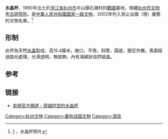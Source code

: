 {{禁止出国(境)展览文物 |
图片 = Crystal Cup(Warring States Period) in Hangzhou Museum.JPG|
名称 = 水晶杯 |
时代 = [[戰國|戰國]] |
出土 = [[浙江省|浙江省]][[杭州市|杭州市]]（1990年）|
现藏 = [[杭州市文物考古研究所|杭州市文物考古研究所]] |
登录 = 2002年 |
}}

'''水晶杯'''，1990年出土於[[浙江省|浙江省]][[杭州市|杭州市]]半山鎮石塘村的[[戰國|戰國]]墓地，現藏[[杭州市文物考古研究所|杭州市文物考古研究所]]。是[[中華人民共和國|中華人民共和國]][[國家一級文物|國家一級文物]]，2002年列入禁止出國（境）展覽的文物名單。<ref name="水晶杯">[http://www.wenbao.net/html/whyichan/64th/16shuijingbei.htm] {{Wayback|url=http://www.wenbao.net/html/whyichan/64th/16shuijingbei.htm |date=20120707052600 }}，水晶杯照片</ref>


==形制==
此杯為天然[[水晶|水晶]]製成，高15.4厘米，敞口，平唇，斜壁，圓底，圈足外撇。表面經過拋光處理，光滑透明，無紋飾，內有海綿狀自然結晶。

== 参考 ==
<references/>
== 链接 ==

*[https://www.youtube.com/watch?v=PMXxAXgkk48 央視官方頻道 - 穿越时空的水晶杯] {{Wayback|url=https://www.youtube.com/watch?v=PMXxAXgkk48 |date=20170405163640 }}

{{禁止出境展览文物索引}}

[[Category:杭州文物|Category:杭州文物]]
[[Category:春秋战国文物|Category:春秋战国文物]]
[[Category:酒具|Category:酒具]]
